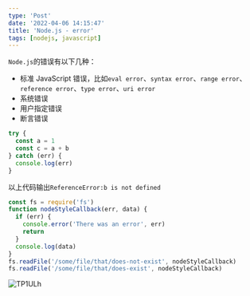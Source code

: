 ```yaml
---
type: 'Post'
date: '2022-04-06 14:15:47'
title: 'Node.js - error'
tags: [nodejs, javascript]
---
```


`Node.js`的错误有以下几种：

- 标准 JavaScript 错误，比如`eval error`、`syntax error`、`range error`、`reference error`、`type error`、`uri error`
- 系统错误
- 用户指定错误
- 断言错误

```js
try {
  const a = 1
  const c = a + b
} catch (err) {
  console.log(err)
}
```

以上代码输出`ReferenceError:b is not defined`

```js
const fs = require('fs')
function nodeStyleCallback(err, data) {
  if (err) {
    console.error('There was an error', err)
    return
  }
  console.log(data)
}
fs.readFile('/some/file/that/does-not-exist', nodeStyleCallback)
fs.readFile('/some/file/that/does-exist', nodeStyleCallback)
```

![TP1ULh](https://cdn.jsdelivr.net/gh/manonicu/pics@master/uPic/TP1ULh.png)

